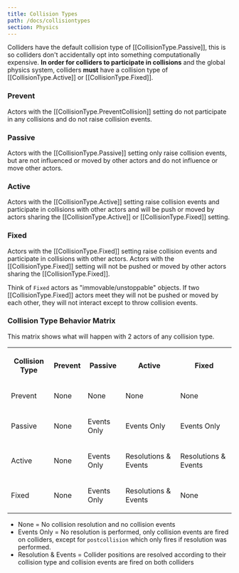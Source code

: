 ```yaml
---
title: Collision Types
path: /docs/collisiontypes
section: Physics
---
```


Colliders have the default collision type of [[CollisionType.Passive]], this is so colliders don't accidentally opt into something computationally expensive. **In order for colliders to participate in collisions** and the global physics system, colliders **must** have a collision type of [[CollisionType.Active]] or [[CollisionType.Fixed]].

### Prevent

Actors with the [[CollisionType.PreventCollision]] setting do not participate in any
collisions and do not raise collision events.

### Passive

Actors with the [[CollisionType.Passive]] setting only raise collision events, but are not
influenced or moved by other actors and do not influence or move other actors.

### Active

Actors with the [[CollisionType.Active]] setting raise collision events and participate
in collisions with other actors and will be push or moved by actors sharing
the [[CollisionType.Active]] or [[CollisionType.Fixed]] setting.

### Fixed

Actors with the [[CollisionType.Fixed]] setting raise collision events and participate in
collisions with other actors. Actors with the [[CollisionType.Fixed]] setting will not be
pushed or moved by other actors sharing the [[CollisionType.Fixed]].

Think of `Fixed` actors as "immovable/unstoppable" objects. If two [[CollisionType.Fixed]] actors
meet they will not be pushed or moved by each other, they will not interact except to throw
collision events.

### Collision Type Behavior Matrix

This matrix shows what will happen with 2 actors of any collision type.

<table style={{border: '1px solid'}}>

<tr style={{border: '1px solid'}}>

<th style={{border: '1px solid'}}>

Collision Type

</th>

<th>

Prevent

</th>

<th>

Passive

</th>

<th>

Active

</th>

<th>

Fixed

</th>

</tr>

<tr>

<td style={{borderRight: '1px solid'}}>

Prevent

</td>

<td>

None

</td>

<td>

None

</td>

<td>

None

</td>

<td>

None

</td>

</tr>

<tr>

<td style={{borderRight: '1px solid'}}>

Passive

</td>

<td>

None

</td>

<td>

Events Only

</td>

<td>

Events Only

</td>

<td>

Events Only

</td>

</tr>

<tr>

<td style={{borderRight: '1px solid'}}>

Active

</td>

<td>

None

</td>

<td>

Events Only

</td>

<td>

Resolutions & Events

</td>

<td>

Resolutions & Events

</td>

</tr>

<tr>

<td style={{borderRight: '1px solid'}}>

Fixed

</td>

<td>

None

</td>

<td>

Events Only

</td>

<td>

Resolutions & Events

</td>

<td>

None

</td>

</tr>

</table>

- None = No collision resolution and no collision events
- Events Only = No resolution is performed, only collision events are fired on colliders, except for `postcollision` which only fires if resolution was performed.
- Resolution & Events = Collider positions are resolved according to their collision type and collision events are fired on both colliders
